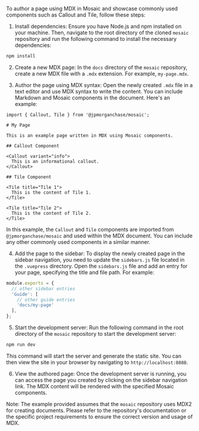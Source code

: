 To author a page using MDX in Mosaic and showcase commonly used components such as Callout and Tile, follow these steps:

1. Install dependencies: Ensure you have Node.js and npm installed on your machine. Then, navigate to the root directory of the cloned `mosaic` repository and run the following command to install the necessary dependencies:

```bash
npm install
```

2. Create a new MDX page: In the `docs` directory of the `mosaic` repository, create a new MDX file with a `.mdx` extension. For example, `my-page.mdx`.

3. Author the page using MDX syntax: Open the newly created `.mdx` file in a text editor and use MDX syntax to write the content. You can include Markdown and Mosaic components in the document. Here's an example:

```mdx
import { Callout, Tile } from '@jpmorganchase/mosaic';

# My Page

This is an example page written in MDX using Mosaic components.

## Callout Component

<Callout variant="info">
  This is an informational callout.
</Callout>

## Tile Component

<Tile title="Tile 1">
  This is the content of Tile 1.
</Tile>

<Tile title="Tile 2">
  This is the content of Tile 2.
</Tile>
```

In this example, the `Callout` and `Tile` components are imported from `@jpmorganchase/mosaic` and used within the MDX document. You can include any other commonly used components in a similar manner.

4. Add the page to the sidebar: To display the newly created page in the sidebar navigation, you need to update the `sidebars.js` file located in the `.vuepress` directory. Open the `sidebars.js` file and add an entry for your page, specifying the title and file path. For example:

```javascript
module.exports = {
  // other sidebar entries
  'Guide': [
    // other guide entries
    'docs/my-page'
  ],
};
```

5. Start the development server: Run the following command in the root directory of the `mosaic` repository to start the development server:

```bash
npm run dev
```

This command will start the server and generate the static site. You can then view the site in your browser by navigating to `http://localhost:8080`.

6. View the authored page: Once the development server is running, you can access the page you created by clicking on the sidebar navigation link. The MDX content will be rendered with the specified Mosaic components.

Note: The example provided assumes that the `mosaic` repository uses MDX2 for creating documents. Please refer to the repository's documentation or the specific project requirements to ensure the correct version and usage of MDX.
